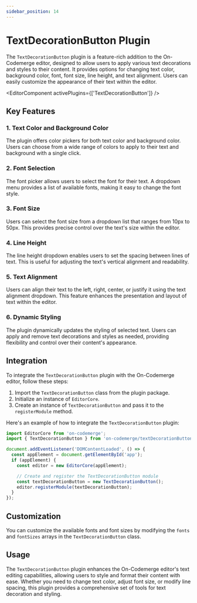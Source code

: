 ```yaml
---
sidebar_position: 14
---
```


# TextDecorationButton Plugin

The `TextDecorationButton` plugin is a feature-rich addition to the On-Codemerge editor, designed to allow users to apply various text decorations and styles to their content. It provides options for changing text color, background color, font, font size, line height, and text alignment. Users can easily customize the appearance of their text within the editor.


<EditorComponent activePlugins={['TextDecorationButton']} />

## Key Features

### 1. Text Color and Background Color

The plugin offers color pickers for both text color and background color. Users can choose from a wide range of colors to apply to their text and background with a single click.

### 2. Font Selection

The font picker allows users to select the font for their text. A dropdown menu provides a list of available fonts, making it easy to change the font style.

### 3. Font Size

Users can select the font size from a dropdown list that ranges from 10px to 50px. This provides precise control over the text's size within the editor.

### 4. Line Height

The line height dropdown enables users to set the spacing between lines of text. This is useful for adjusting the text's vertical alignment and readability.

### 5. Text Alignment

Users can align their text to the left, right, center, or justify it using the text alignment dropdown. This feature enhances the presentation and layout of text within the editor.

### 6. Dynamic Styling

The plugin dynamically updates the styling of selected text. Users can apply and remove text decorations and styles as needed, providing flexibility and control over their content's appearance.

## Integration

To integrate the `TextDecorationButton` plugin with the On-Codemerge editor, follow these steps:

1. Import the `TextDecorationButton` class from the plugin package.
2. Initialize an instance of `EditorCore`.
3. Create an instance of `TextDecorationButton` and pass it to the `registerModule` method.

Here's an example of how to integrate the `TextDecorationButton` plugin:

```javascript
import EditorCore from 'on-codemerge';
import { TextDecorationButton } from 'on-codemerge/textDecorationButton';

document.addEventListener('DOMContentLoaded', () => {
  const appElement = document.getElementById('app');
  if (appElement) {
    const editor = new EditorCore(appElement);

    // Create and register the TextDecorationButton module
    const textDecorationButton = new TextDecorationButton();
    editor.registerModule(textDecorationButton);
  }
});
```

## Customization

You can customize the available fonts and font sizes by modifying the `fonts` and `fontSizes` arrays in the `TextDecorationButton` class.

## Usage

The `TextDecorationButton` plugin enhances the On-Codemerge editor's text editing capabilities, allowing users to style and format their content with ease. Whether you need to change text color, adjust font size, or modify line spacing, this plugin provides a comprehensive set of tools for text decoration and styling.
